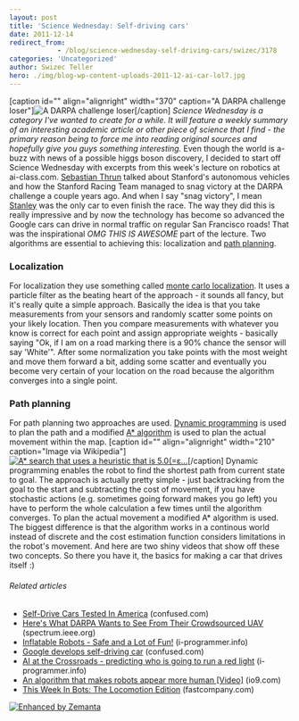 ```yaml
---
layout: post
title: 'Science Wednesday: Self-driving cars'
date: 2011-12-14
redirect_from: 
            - /blog/science-wednesday-self-driving-cars/swizec/3178
categories: 'Uncategorized'
author: Swizec Teller
hero: ./img/blog-wp-content-uploads-2011-12-ai-car-lol7.jpg
---
```

\[caption id="" align="alignright" width="370" caption="A DARPA challenge loser"]![A DARPA challenge loser](./img/blog-wp-content-uploads-2011-12-ai-car-lol7.jpg "A DARPA challenge loser")\[/caption] _Science Wednesday is a category I've wanted to create for a while. It will feature a weekly summary of an interesting academic article or other piece of science that I find - the primary reason being to force me into reading original sources and hopefully give you guys something interesting._ Even though the world is a-buzz with news of a possible higgs boson discovery, I decided to start off Science Wednesday with excerpts from this week's lecture on robotics at ai-class.com. [Sebastian Thrun](http://en.wikipedia.org/wiki/Sebastian_Thrun "Sebastian Thrun") talked about Stanford's autonomous vehicles and how the Stanford Racing Team managed to snag victory at the DARPA challenge a couple years ago. And when I say "snag victory", I mean [Stanley](http://en.wikipedia.org/wiki/Stanley_%28vehicle%29) was the only car to even finish the race. The way they did this is really impressive and by now the technology has become so advanced the Google cars can drive in normal traffic on regular San Francisco roads!   That was the inspirational _OMG THIS IS AWESOME_ part of the lecture. Two algorithms are essential to achieving this: localization and [path planning](http://en.wikipedia.org/wiki/Motion_planning "Motion planning").

### Localization

For localization they use something called [monte carlo localization](http://en.wikipedia.org/wiki/Monte_Carlo_localization "Monte Carlo localization"). It uses a particle filter as the beating heart of the approach - it sounds all fancy, but it's really quite a simple approach. Basically the idea is that you take measurements from your sensors and randomly scatter some points on your likely location. Then you compare measurements with whatever you know is correct for each point and assign appropriate weights - basically saying "Ok, if I am on a road marking there is a 90% chance the sensor will say 'White'". After some normalization you take points with the most weight and move them forward a bit, adding some scatter and eventually you become very certain of your location on the road because the algorithm converges into a single point.

### Path planning

For path planning two approaches are used. [Dynamic programming](http://en.wikipedia.org/wiki/Dynamic_programming "Dynamic programming") is used to plan the path and a modified [A\* algorithm](http://en.wikipedia.org/wiki/A%2A_search_algorithm "A\* search algorithm") is used to plan the actual movement within the map. \[caption id="" align="alignright" width="210" caption="Image via Wikipedia"][![A\* search that uses a heuristic that is 5.0(=ε...](./img/blog-wp-content-uploads-2011-12-Weighted_A_star_with_eps_58.gif "A* search that uses a heuristic that is 5.0(=ε...")](http://commons.wikipedia.org/wiki/File:Weighted_A_star_with_eps_5.gif)\[/caption] Dynamic programming enables the robot to find the shortest path from current state to goal. The approach is actually pretty simple - just backtracking from the goal to the start and subtracting the cost of movement, if you have stochastic actions (e.g. sometimes going forward makes you go left) you have to perform the whole calculation a few times until the algorithm converges. To plan the actual movement a modified A\* algorithm is used. The biggest difference is that the algorithm works in a continous world instead of discrete and the cost estimation function considers limitations in the robot's movement. And here are two shiny videos that show off these two concepts.   So there you have it, the basics for making a car that drives itself :)

###### Related articles

- [Self-Drive Cars Tested In America](http://www.confused.com/news/motoring/car-insurance/self-drive-cars-tested-in-america-295336137) (confused.com)
- [Here's What DARPA Wants to See From Their Crowdsourced UAV](http://spectrum.ieee.org/automaton/robotics/military-robots/heres-what-darpa-wants-to-see-from-their-crowdsourced-uav) (spectrum.ieee.org)
- [Inflatable Robots - Safe and a Lot of Fun!](http://www.i-programmer.info/news/169-robotics/3395-inflatable-robots-safe-and-a-lot-of-fun.html) (i-programmer.info)
- [Google develops self-driving car](http://www.confused.com/news/motoring/car-insurance/google-develops-self-driving-car-3702181519) (confused.com)
- [AI at the Crossroads - predicting who is going to run a red light](http://www.i-programmer.info/news/105-artificial-intelligence/3413-ai-at-the-crossroads-predicting-who-is-going-to-run-a-red-light.html) (i-programmer.info)
- [An algorithm that makes robots appear more human \[Video\]](http://io9.com/5842760/an-algorithm-that-makes-robots-appear-more-human) (io9.com)
- [This Week In Bots: The Locomotion Edition](http://www.fastcompany.com/1770045/this-week-in-bots-the-locomotion-edition) (fastcompany.com)

[![Enhanced by Zemanta](http://img.zemanta.com/zemified_e.png?x-id=58646beb-aa86-49f1-a400-6111953c6304)](http://www.zemanta.com/ "Enhanced by Zemanta")
